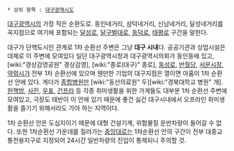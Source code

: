  * 상위 항목 : [[대구광역시도]]

[[대구광역시]]의 가장 작은 순환도로. 동인네거리, 삼덕네거리, 신남네거리, 달성네거리를 꼭지점으로 여기에 포함되는 [[달성로]], [[달구벌대로]], [[동덕로]], [[태평로]] 구간을 말한다.

대구가 단핵도시인 관계로 1차 순환선 주변은 그냥 '''대구 시내'''다. 공공기관과 상업시설은 대체로 이 주변에 모여있다 일단 대구광역시청과 대구광역시의회가 동인동에 있고, [wiki:"경상감영공원" 경상감영], [wiki:"종로(대구)" 종로], [[동성로]], [[반월당]], [[서문시장]], [[약령시]]가 전부 1차 순환선에 있으며 웬만한 기업의 대구지점은 열이면 아홉이 1차 순환선 안에 있다. 게다가 [[종합병원]]만 [wiki:"동산의료원" 두][wiki:"경북대학교 병원" 개]. [[헌책방]], [[사진]], [[우표]], [[건프라]] 등 각종 취미생활을 위한 가게들도 대부분 1차 순환선 주변에 모여있고, 극장도 태반이 이 안에 있기 때문에 좋건 싫건 대구시내에서 오프라인 취미생활을 즐기기 위해서라도 가야 하는 지역이다.

1차 순환선 안은 도심지이기 때문에 대형 건설기계, 위험물질 운반차량이 들어갈 수 없다. 또한 1차순환선 가운데를 질러가는 [[중앙대로(대구)|중앙대로]]는 1차순환선 안의 구간이 전부 대중교통전용지구로 지정되어 24시간 일반차량의 진입이 통제되니 주의할 것.
